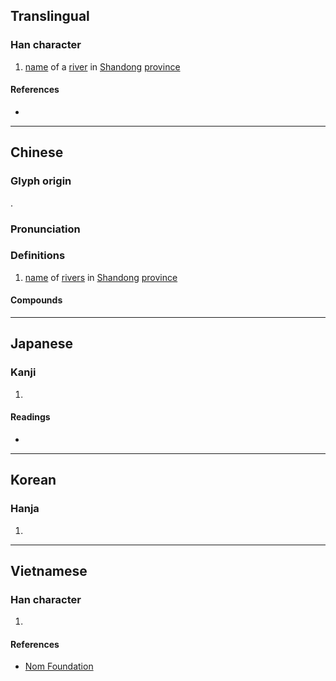 {{character info/new}}
==Translingual==

===Han character===
{{Han char|rn=85|rad=水|as=06|sn=9|four=35190|canj=EHJD|ids=⿰氵朱}}

# [[name]] of a [[river]] in [[Shandong]] [[province]]

====References====
* {{Han ref|kx=0620.130|dkj=17381|dj=1016.030|hdz=31608.030|uh=6D19|ud=27929|bh=CF78|bd=53112}}

----

==Chinese==
{{zh-forms}}

===Glyph origin===
{{Han etym}}
{{Han compound|水|朱|ls=psc|c1=s|c2=p|t1=water}}.

===Pronunciation===
{{zh-pron
|m=zhū
|c=zyu1
|mc=y
|oc=y
|ma=
|cat=pn
}}

===Definitions===
{{zh-hanzi}}

# [[name]] of [[rivers]] in [[Shandong]] [[province]]

====Compounds====
{{zh-der|洙水河|洙溪河|洙水|洙泗}}

----

==Japanese==

===Kanji===
{{ja-kanji|grade=|rs=水06}}

# {{defn|lang=ja|sort=水06}}

====Readings====
* {{ja-readings|on=[[しゅ]] (shu)|kun=}}

----

==Korean==

===Hanja===
{{ko-hanja|hangeul=수|eumhun=|rv=su|mr=su|y=swu}}

# {{defn|lang=ko|sort=水06}}

----

==Vietnamese==

===Han character===
{{vi-readings|rs=水06|hanviet=chua, chau, giẫy, thù}}

# {{defn|lang=vi|sort=水06}}

====References====
* [http://nomfoundation.org/common/nom_details.php?codepoint=6d19 Nom Foundation]
